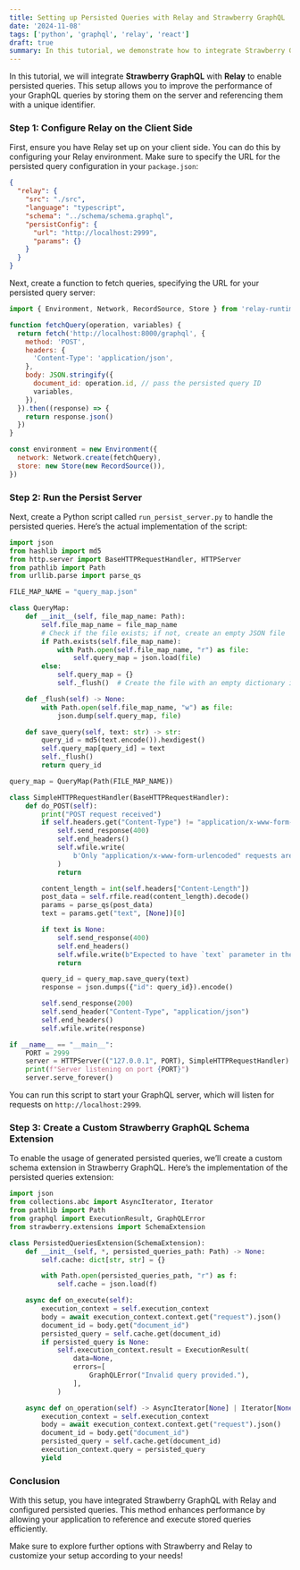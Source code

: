 ```yaml
---
title: Setting up Persisted Queries with Relay and Strawberry GraphQL
date: '2024-11-08'
tags: ['python', 'graphql', 'relay', 'react']
draft: true
summary: In this tutorial, we demonstrate how to integrate Strawberry GraphQL with Relay to enable persisted queries, enhancing the performance of GraphQL applications. We cover the setup of a Relay environment on the client side, provide a Python script to run a GraphQL server that handles persisted queries, and create a custom schema extension for managing those queries. By leveraging persisted queries, developers can efficiently reference and execute stored queries, optimizing the overall performance of their applications.
---
```


In this tutorial, we will integrate **Strawberry GraphQL** with **Relay** to enable persisted queries. This setup allows you to improve the performance of your GraphQL queries by storing them on the server and referencing them with a unique identifier.

### Step 1: Configure Relay on the Client Side

First, ensure you have Relay set up on your client side. You can do this by configuring your Relay environment. Make sure to specify the URL for the persisted query configuration in your `package.json`:

```json
{
  "relay": {
    "src": "./src",
    "language": "typescript",
    "schema": "../schema/schema.graphql",
    "persistConfig": {
      "url": "http://localhost:2999",
      "params": {}
    }
  }
}
```

Next, create a function to fetch queries, specifying the URL for your persisted query server:

```javascript
import { Environment, Network, RecordSource, Store } from 'relay-runtime'

function fetchQuery(operation, variables) {
  return fetch('http://localhost:8000/graphql', {
    method: 'POST',
    headers: {
      'Content-Type': 'application/json',
    },
    body: JSON.stringify({
      document_id: operation.id, // pass the persisted query ID
      variables,
    }),
  }).then((response) => {
    return response.json()
  })
}

const environment = new Environment({
  network: Network.create(fetchQuery),
  store: new Store(new RecordSource()),
})
```

### Step 2: Run the Persist Server

Next, create a Python script called `run_persist_server.py` to handle the persisted queries. Here’s the actual implementation of the script:

```python
import json
from hashlib import md5
from http.server import BaseHTTPRequestHandler, HTTPServer
from pathlib import Path
from urllib.parse import parse_qs

FILE_MAP_NAME = "query_map.json"

class QueryMap:
    def __init__(self, file_map_name: Path):
        self.file_map_name = file_map_name
        # Check if the file exists; if not, create an empty JSON file
        if Path.exists(self.file_map_name):
            with Path.open(self.file_map_name, "r") as file:
                self.query_map = json.load(file)
        else:
            self.query_map = {}
            self._flush()  # Create the file with an empty dictionary if it doesn't exist

    def _flush(self) -> None:
        with Path.open(self.file_map_name, "w") as file:
            json.dump(self.query_map, file)

    def save_query(self, text: str) -> str:
        query_id = md5(text.encode()).hexdigest()
        self.query_map[query_id] = text
        self._flush()
        return query_id

query_map = QueryMap(Path(FILE_MAP_NAME))

class SimpleHTTPRequestHandler(BaseHTTPRequestHandler):
    def do_POST(self):
        print("POST request received")
        if self.headers.get("Content-Type") != "application/x-www-form-urlencoded":
            self.send_response(400)
            self.end_headers()
            self.wfile.write(
                b'Only "application/x-www-form-urlencoded" requests are supported.'
            )
            return

        content_length = int(self.headers["Content-Length"])
        post_data = self.rfile.read(content_length).decode()
        params = parse_qs(post_data)
        text = params.get("text", [None])[0]

        if text is None:
            self.send_response(400)
            self.end_headers()
            self.wfile.write(b"Expected to have `text` parameter in the POST.")
            return

        query_id = query_map.save_query(text)
        response = json.dumps({"id": query_id}).encode()

        self.send_response(200)
        self.send_header("Content-Type", "application/json")
        self.end_headers()
        self.wfile.write(response)

if __name__ == "__main__":
    PORT = 2999
    server = HTTPServer(("127.0.0.1", PORT), SimpleHTTPRequestHandler)
    print(f"Server listening on port {PORT}")
    server.serve_forever()
```

You can run this script to start your GraphQL server, which will listen for requests on `http://localhost:2999`.

### Step 3: Create a Custom Strawberry GraphQL Schema Extension

To enable the usage of generated persisted queries, we’ll create a custom schema extension in Strawberry GraphQL. Here’s the implementation of the persisted queries extension:

```python
import json
from collections.abc import AsyncIterator, Iterator
from pathlib import Path
from graphql import ExecutionResult, GraphQLError
from strawberry.extensions import SchemaExtension

class PersistedQueriesExtension(SchemaExtension):
    def __init__(self, *, persisted_queries_path: Path) -> None:
        self.cache: dict[str, str] = {}

        with Path.open(persisted_queries_path, "r") as f:
            self.cache = json.load(f)

    async def on_execute(self):
        execution_context = self.execution_context
        body = await execution_context.context.get("request").json()
        document_id = body.get("document_id")
        persisted_query = self.cache.get(document_id)
        if persisted_query is None:
            self.execution_context.result = ExecutionResult(
                data=None,
                errors=[
                    GraphQLError("Invalid query provided."),
                ],
            )

    async def on_operation(self) -> AsyncIterator[None] | Iterator[None]:
        execution_context = self.execution_context
        body = await execution_context.context.get("request").json()
        document_id = body.get("document_id")
        persisted_query = self.cache.get(document_id)
        execution_context.query = persisted_query
        yield
```

### Conclusion

With this setup, you have integrated Strawberry GraphQL with Relay and configured persisted queries. This method enhances performance by allowing your application to reference and execute stored queries efficiently.

Make sure to explore further options with Strawberry and Relay to customize your setup according to your needs!
